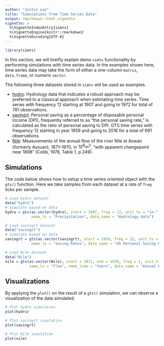 ```yaml
---
author: "Justin Lee"
title: "Simulations from Time Series Data"
output: rmarkdown::html_vignette
vignette: >
  %\VignetteIndexEntry{simts}
  %\VignetteEngine{knitr::rmarkdown}
  %\VignetteEncoding{UTF-8}
---
```


```r
library(simts)
```

In this section, we will breifly explain demo `simts` functionality by performing simulations with time series data. In the examples shown here, time series data may take the form of either a one-column `matrix`, `data.frame`, or numeric `vector`.

The following three datasets stored in `simts` will be used as examples.

* [hydro](https://rdrr.io/github/SMAC-Group/datapkg/man/hydro.html): Hydrology data that indicates a robust approach may be preferred to a classical approach when estimating time series. Time series with frequency 12 starting at 1907 and going to 1972 for total of 781 observations.
* [savingrt](https://rdrr.io/github/SMAC-Group/datapkg/man/savingrt.html): Personal saving as a percentage of disposable personal income (DPI), frequently referred to as "the personal saving rate," is calculated as the ratio of personal saving to DPI. GTS time series with frequency 12 starting in year 1959 and going to 2016 for a total of 691 observations.
* [Nile](https://stat.ethz.ch/R-manual/R-devel/library/datasets/html/Nile.html): Measurements of the annual flow of the river Nile at Aswan (formerly Assuan), 1871–1970, in $10^8 m^3$, “with apparent changepoint near 1898” (Cobb, 1978, Table 1, p.249).

## Simulations

The code below shows how to setup a time series oriented object with the `gts()` function. Here we take samples from each dataset at a rate of `freq` ticks per sample.

```r
# Load hydro dataset
data("hydro")
# Simulate based on data
hydro = gts(as.vector(hydro), start = 1907, freq = 12, unit_ts = "in.", 
            name_ts = "Precipitation", data_name = "Hydrology data")

# Load savingrt dataset
data("savingrt")
# Simulate based on data
savingrt = gts(as.vector(savingrt), start = 1959, freq = 12, unit_ts = "%", 
            name_ts = "Saving Rates", data_name = "US Personal Saving Rates")

# Load Nile dataset
data("Nile")
nile = gts(as.vector(Nile), start = 1871, end = 1970, freq = 1, unit_ts = as.expression(bquote("10^8 m^3")), # not sure how to make it correct
           name_ts = "Flow", name_time = "Years", data_name = "Annual Flow of river Nile")
```


## Visualizations 

By applying the `plot()` on the result of a `gts()` simulation, we can observe a visualization of the data simulated. 

```r
# Plot hydro simulation
plot(hydro)

# Plot savingrt simulation
plot(savingrt)

# Plot Nile simulation 
plot(nile)
```